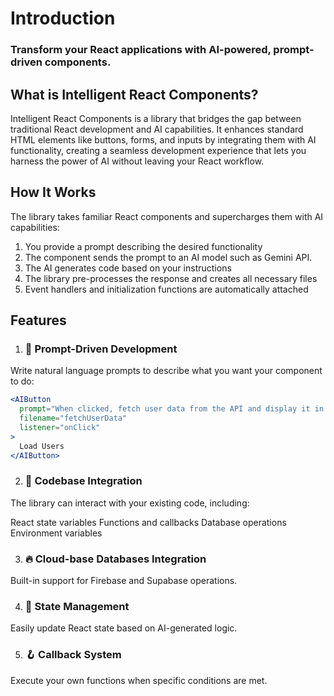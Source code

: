 # Introduction


### Transform your React applications with AI-powered, prompt-driven components.

## What is Intelligent React Components?

Intelligent React Components is a library that bridges the gap between traditional React development and AI capabilities. It enhances standard HTML elements like buttons, forms, and inputs by integrating them with AI functionality, creating a seamless development experience that lets you harness the power of AI without leaving your React workflow.

## How It Works

The library takes familiar React components and supercharges them with AI capabilities:

1. You provide a prompt describing the desired functionality
2. The component sends the prompt to an AI model such as Gemini API.
3. The AI generates code based on your instructions
4. The library pre-processes the response and creates all necessary files
5. Event handlers and initialization functions are automatically attached

## Features

1. ### 🧠 Prompt-Driven Development

Write natural language prompts to describe what you want your component to do:

```jsx
<AIButton 
  prompt="When clicked, fetch user data from the API and display it in a formatted table"
  filename="fetchUserData"
  listener="onClick"
>
  Load Users
</AIButton>
```

2. ### 🔄 Codebase Integration
The library can interact with your existing code, including:

React state variables
Functions and callbacks
Database operations
Environment variables

3. ### 🔥 Cloud-base Databases Integration
Built-in support for Firebase and Supabase operations.

4. ### 🔄 State Management
Easily update React state based on AI-generated logic.

5. ### 🪝 Callback System
Execute your own functions when specific conditions are met.